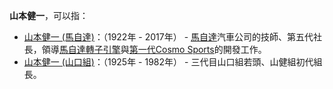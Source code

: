 '''山本健一'''，可以指：
* [[山本健一_(馬自達)|山本健一 (馬自達)]]：（1922年 - 2017年） - [[馬自達|馬自達]]汽車公司的技師、第五代社長，領導[[馬自達轉子引擎|馬自達轉子引擎]]與[[馬自達Cosmo|第一代Cosmo Sports]]的開發工作。
* [[山本健一_(山口組)|山本健一 (山口組)]]：（1925年 - 1982年） - 三代目山口組若頭、山健組初代組長。

{{Disambiguation|Cat=四字日本人名消歧义}}